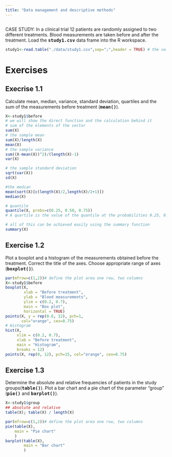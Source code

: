 ```yaml
---
title: "Data management and descriptive methods"
---
```


```r
```

CASE STUDY: In a clinical trial 12 patients are randomly assigned to two different treatments. Blood measurements are taken before and after the treatment.
Load the **<tt>study1.csv</tt>** data frame into the R workspace.

```r
study1<-read.table("./data/study1.csv",sep=";",header = TRUE) # the values are separated by ; in the csv file
```



# Exercises

## Execrise 1.1
Calculate mean, median, variance, standard deviation, quartiles and the sum of the measurements before treatment (**<tt>mean()</tt>**).

<div class='fold s o'>
```r
X<-study1$before
# we will show the direct function and the calculation behind it
# sum of the elements of the vector
sum(X)
# the sample mean
sum(X)/length(X)
mean(X)
# the sample variance
sum((X-mean(X))^2)/(length(X)-1)
var(X)

# the sample standard deviation
sqrt(var(X))
sd(X)

#the median
mean(sort(X)[c(length(X)/2,length(X)/2+1)])
median(X)

# quantile
quantile(X, probs=c(0.25, 0.50, 0.75))
# A quartile is the value of the quantile at the probabilities 0.25, 0.5 and 0.75.

# all of this can be achieved easily using the summary function
summary(X)
```
</div>


## Exercise 1.2

Plot a boxplot and a histogram of the measurements obtained before the treatment. 
Correct the title of the axes. Choose appropriate range of axes (**<tt>boxplot()</tt>**).

<div class='fold s o'>
```r
par(mfrow=c(1,2))# define the plot area one row, two columns
X<-study1$before
boxplot(X, 
        xlab = "Before treatment", 
        ylab = "Blood measurements", 
        ylim = c(0.2, 0.7), 
        main = "Box plot", 
        horizontal = TRUE)
points(X, y = rep(0.6, 12), pch=1,
       col="orange", cex=0.75)
# Histogram
hist(X, 
     xlim = c(0.2, 0.7), 
     xlab = "Before treatment", 
     main = "Histogram", 
     breaks = 12)
points(X, rep(0, 12), pch=15, col="orange", cex=0.75)
```
</div>



## Exercise 1.3

Determine the absolute and relative frequencies of patients in the study groups(**<tt>table()</tt>**). Plot  a bar chart and a pie chart of the parameter "group" (**<tt>pie()</tt>** and **<tt>barplot()</tt>**).

<div class='fold s o'>
```r
X<-study1$group
## absolute and relative 
table(X); table(X) / length(X)
```
</div>
<div class='fold s o'>
```r
par(mfrow=c(1,2))# define the plot area one row, two columns
pie(table(X),
    main = "Pie chart"
    )
barplot(table(X),
        main = "Bar chart"
        )
```
</div>

